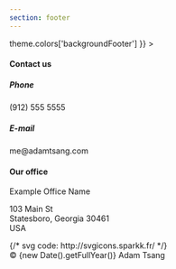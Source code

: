 ```yaml
---
section: footer
---
```


<Div sx={{
background: theme => theme.colors['backgroundFooter']
}} >
<ScrollAnimation animateIn="fadeIn"  >
<Div sx={{
display: "flex",
justifyContent: "space-around",
flexWrap: 'wrap',
flexDirection: ['column', 'column', 'row'],
px: 4
}}>

<div>

<h4> Contact us </h4>
<h5> Phone </h5>
<p>(912) 555 5555</p>
<h5> E-mail </h5>
<p>me@adamtsang.com</p>

</div>
<div>

<h4>Our office</h4>

  <div >
  <p>Example Office Name</p>
   <p>103 Main St <br/> Statesboro, Georgia 30461 <br/>
   USA</p>
 
  </div>
</div>
<Div
sx={{
    display: 'flex'
  }}>
  {/* svg code: http://svgicons.sparkk.fr/ */}
  <SocialLink href={'#'} name={'icon'}  iconPath={'M10,0.5c-5.247,0-9.5,4.253-9.5,9.5c0,5.247,4.253,9.5,9.5,9.5c5.247,0,9.5-4.253,9.5-9.5C19.5,4.753,15.247,0.5,10,0.5 M10,18.637c-4.77,0-8.636-3.867-8.636-8.637S5.23,1.364,10,1.364S18.637,5.23,18.637,10S14.77,18.637,10,18.637 M10.858,7.949c0-0.349,0.036-0.536,0.573-0.536h0.719v-1.3H11c-1.38,0-1.866,0.65-1.866,1.743v0.845h-0.86V10h0.86v3.887h1.723V10h1.149l0.152-1.299h-1.302L10.858,7.949z'} />
  <SocialLink href={'#'} name={'icon'}   iconPath={'M9.969,0.594c-5.195,0-9.406,4.211-9.406,9.406c0,5.195,4.211,9.406,9.406,9.406c5.195,0,9.406-4.211,9.406-9.406C19.375,4.805,15.164,0.594,9.969,0.594 M9.969,18.552c-4.723,0-8.551-3.829-8.551-8.552s3.829-8.551,8.551-8.551S18.521,5.277,18.521,10S14.691,18.552,9.969,18.552 M12.534,5.724H7.403c-0.944,0-1.71,0.766-1.71,1.71v5.131c0,0.944,0.766,1.71,1.71,1.71h5.131c0.944,0,1.71-0.766,1.71-1.71V7.435C14.244,6.49,13.479,5.724,12.534,5.724M11.679,7.007h1.283V8.29h-1.283V7.007z M9.969,8.29c0.944,0,1.71,0.766,1.71,1.71s-0.766,1.71-1.71,1.71s-1.71-0.766-1.71-1.71S9.024,8.29,9.969,8.29 M13.39,12.565c0,0.472-0.384,0.854-0.855,0.854H7.403c-0.472,0-0.855-0.383-0.855-0.854V9.573h0.898C7.423,9.712,7.403,9.854,7.403,10c0,1.417,1.149,2.565,2.565,2.565c1.416,0,2.565-1.148,2.565-2.565c0-0.146-0.02-0.288-0.043-0.427h0.898V12.565z'} />
  <SocialLink href={'#'} name={'icon'}  iconPath={'M14.467,6.707c-0.34,0.198-0.715,0.342-1.115,0.419c-0.318-0.335-0.775-0.545-1.279-0.545c-0.969,0-1.754,0.773-1.754,1.727c0,0.135,0.015,0.267,0.045,0.394C8.905,8.628,7.612,7.94,6.747,6.896C6.596,7.151,6.509,7.448,6.509,7.764c0,0.599,0.31,1.128,0.78,1.438C7.002,9.192,6.732,9.115,6.495,8.985c0,0.007,0,0.014,0,0.021c0,0.837,0.605,1.535,1.408,1.694c-0.147,0.04-0.302,0.06-0.462,0.06c-0.113,0-0.223-0.011-0.33-0.031c0.223,0.687,0.871,1.186,1.638,1.199c-0.6,0.464-1.356,0.739-2.179,0.739c-0.142,0-0.281-0.007-0.418-0.023c0.777,0.489,1.699,0.775,2.689,0.775c3.228,0,4.991-2.63,4.991-4.913c0-0.075-0.002-0.149-0.004-0.223c0.342-0.244,0.639-0.547,0.875-0.894c-0.316,0.137-0.652,0.23-1.008,0.272C14.057,7.448,14.336,7.11,14.467,6.707 M10,0.594c-5.195,0-9.406,4.211-9.406,9.406c0,5.195,4.211,9.406,9.406,9.406c5.196,0,9.407-4.211,9.407-9.406C19.406,4.805,15.195,0.594,10,0.594 M10,18.552c-4.723,0-8.551-3.829-8.551-8.552S5.277,1.449,10,1.449c4.723,0,8.551,3.829,8.551,8.551S14.723,18.552,10,18.552'} />
</Div>
</Div>

<Div
  sx={{
    display: 'flex',
    justifyContent: 'flex-end',
    p: 3
  }}
>
  © {new Date().getFullYear()} Adam Tsang
</Div>
</ScrollAnimation>
</Div>
